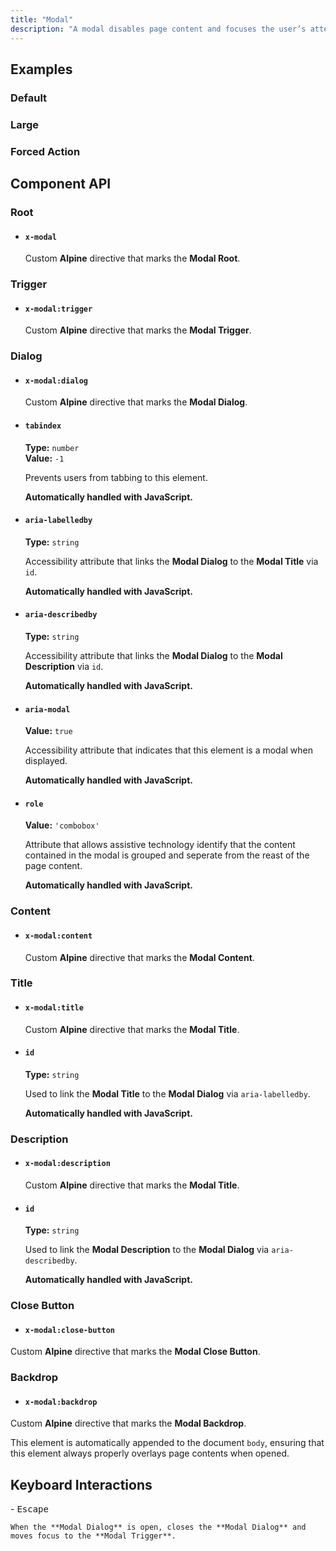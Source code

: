 ```yaml
---
title: "Modal"
description: "A modal disables page content and focuses the user’s attention on a single task or message."
---
```


## Examples

### Default

<ComponentPreview title="Modal Default" component="modal" variant="modal" />

### Large

<ComponentPreview title="Modal Large" component="modal" variant="modal-large" />

### Forced Action

<ComponentPreview title="Modal Forced Action" component="modal" variant="modal-forced-action" />

## Component API

### Root

<ContentList>

  - #### `x-modal`
    
    Custom **Alpine** directive that marks the **Modal Root**.

</ContentList>

### Trigger

<ContentList>

  - #### `x-modal:trigger`
    
    Custom **Alpine** directive that marks the **Modal Trigger**.

</ContentList>

### Dialog

<ContentList>

  - #### `x-modal:dialog`
    
    Custom **Alpine** directive that marks the **Modal Dialog**.

  - #### `tabindex`

    **Type:** `number`<br/>**Value:** `-1`

    Prevents users from tabbing to this element.

    **Automatically handled with JavaScript.**

  - #### `aria-labelledby`

    **Type:** `string`

    Accessibility attribute that links the **Modal Dialog** to the **Modal Title** via `id`. 

    **Automatically handled with JavaScript.**

  - #### `aria-describedby`

    **Type:** `string`

    Accessibility attribute that links the **Modal Dialog** to the **Modal Description** via `id`.

    **Automatically handled with JavaScript.**

  - #### `aria-modal`

    **Value:** `true`

    Accessibility attribute that indicates that this element is a modal when displayed.

    **Automatically handled with JavaScript.**

  - #### `role`

    **Value:** `'combobox'`

    Attribute that allows assistive technology identify that the content contained in the modal is grouped and seperate from the reast of the page content.

    **Automatically handled with JavaScript.**

</ContentList>

### Content

<ContentList>

  - #### `x-modal:content`
    
    Custom **Alpine** directive that marks the **Modal Content**.

</ContentList>

### Title

<ContentList>

  - #### `x-modal:title`
    
    Custom **Alpine** directive that marks the **Modal Title**.

  - #### `id`

    **Type:** `string`

    Used to link the **Modal Title** to the **Modal Dialog** via `aria-labelledby`.
    
    **Automatically handled with JavaScript.**

</ContentList>

### Description

<ContentList>

  - #### `x-modal:description`
    
    Custom **Alpine** directive that marks the **Modal Title**.

  - #### `id`

    **Type:** `string`

    Used to link the **Modal Description** to the **Modal Dialog** via `aria-describedby`. 

    **Automatically handled with JavaScript.**

</ContentList>

### Close Button

<ContentList>

  - #### `x-modal:close-button`
    
  Custom **Alpine** directive that marks the **Modal Close Button**.

</ContentList>

### Backdrop

<ContentList>

  - #### `x-modal:backdrop`
    
  Custom **Alpine** directive that marks the **Modal Backdrop**.

  This element is automatically appended to the document `body`, ensuring that this element always properly overlays page contents when opened.

</ContentList>

## Keyboard Interactions

<ContentList>
  - <kbd>Escape</kbd>
  
    When the **Modal Dialog** is open, closes the **Modal Dialog** and moves focus to the **Modal Trigger**.
</ContentList>
